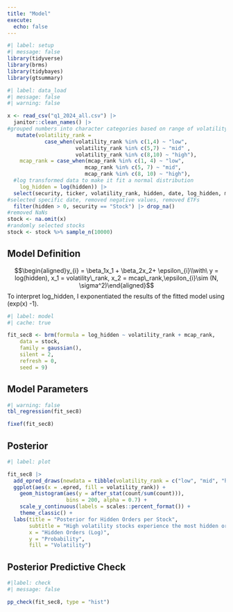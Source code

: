 ```yaml
---
title: "Model"
execute:
  echo: false
---
```

```r
#| label: setup
#| message: false
library(tidyverse)
library(brms)
library(tidybayes)
library(gtsummary)
```

```r
#| label: data_load
#| message: false
#| warning: false

x <- read_csv("q1_2024_all.csv") |> 
  janitor::clean_names() |>
#grouped numbers into character categories based on range of volatility ranks and mcap ranks
   mutate(volatility_rank = 
            case_when(volatility_rank %in% c(1,4) ~ "low",
                      volatility_rank %in% c(5,7) ~ "mid" ,
                      volatility_rank %in% c(8,10) ~ "high"),
    mcap_rank = case_when(mcap_rank %in% c(1, 4) ~ "low",
                         mcap_rank %in% c(5, 7) ~ "mid",
                         mcap_rank %in% c(8, 10) ~ "high"),
  #log transformed data to make it fit a normal distribution
    log_hidden = log(hidden)) |>
  select(security, ticker, volatility_rank, hidden, date, log_hidden, mcap_rank) |>
#selected specific date, removed negative values, removed ETFs
  filter(hidden > 0, security == "Stock") |> drop_na()
#removed NaNs
stock <- na.omit(x)
#randomly selected stocks
stock <- stock %>% sample_n(10000)

```
## Model Definition

$$\begin{aligned}y_{i} = \beta_1x_1 + \beta_2x_2+ \epsilon_{i}\\with\ y = log(hidden), x_1 = volatility\_rank, x_2 = mcap\_rank,\epsilon_{i}\sim (N, \sigma^2)\end{aligned}$$
To interpret log_hidden, I exponentiated the results of the fitted model using (exp(x) -1). 

```r
#| label: model
#| cache: true

fit_sec8 <- brm(formula = log_hidden ~ volatility_rank + mcap_rank,
    data = stock,
    family = gaussian(),
    silent = 2,
    refresh = 0,
    seed = 9)
```
## Model Parameters
```r
#| warning: false
tbl_regression(fit_sec8)

fixef(fit_sec8)
```
## Posterior
```r
#| label: plot

fit_sec8 |> 
  add_epred_draws(newdata = tibble(volatility_rank = c("low", "mid", "high"), mcap_rank = c("low", "mid", "high"))) |> 
  ggplot(aes(x = .epred, fill = volatility_rank)) + 
    geom_histogram(aes(y = after_stat(count/sum(count))),
                   bins = 200, alpha = 0.7) + 
    scale_y_continuous(labels = scales::percent_format()) +
    theme_classic() +
  labs(title = "Posterior for Hidden Orders per Stock",
       subtitle = "High volatility stocks experience the most hidden orders", 
       x = "Hidden Orders (Log)",
       y = "Probability",
       fill = "Volatility")
```
## Posterior Predictive Check
```r
#|label: check
#| message: false

pp_check(fit_sec8, type = "hist")
```
